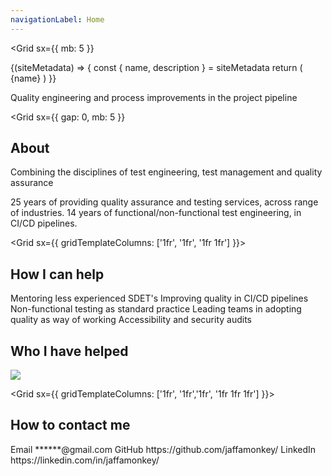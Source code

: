 ```yaml
---
navigationLabel: Home
---
```



<Grid
  sx={{
    mb: 5
  }}
>

<SiteMetaData>
  {(siteMetadata) => {
    const { name, description } = siteMetadata
    return (
      <Fragment>
        <Heading variant="styles.h1">{name}</Heading>
      </Fragment>
    )
  }}
</SiteMetaData>

<Alert variant="success">Quality engineering and process improvements in the project pipeline</Alert>

</Grid>

<Grid
  sx={{
    gap: 0,
    mb: 5
  }}
>

## About

<Message variant='secondary' mb={2}>
  Combining the disciplines of test engineering, test management and quality assurance
</Message>

<Text as="p" >25 years of providing quality assurance and testing services, across range of industries.</Text>
<Text as="p" >14 years of functional/non-functional test engineering, in CI/CD pipelines.</Text>

</Grid>

<Grid sx={{ gridTemplateColumns: ['1fr', '1fr', '1fr 1fr'] }}>  

<Box>

## How I can help

<Text as="p" >Mentoring less experienced SDET's</Text>
<Text as="p" >Improving quality in CI/CD pipelines</Text>
<Text as="p" >Non-functional testing as standard practice</Text>
<Text as="p" >Leading teams in adopting quality as way of working</Text>
<Text as="p" >Accessibility and security audits</Text>

</Box>

<Box>

## Who I have helped

<Image src="https://raw.githubusercontent.com/jaffamonkey/gatsby-theme-terminal/main/static/images/clients.png" />

</Box>

</Grid>

<Grid sx={{ gridTemplateColumns: ['1fr', '1fr','1fr', '1fr 1fr 1fr'] }}>  

## How to contact me

<Box>
<Heading variant="styles.h4" sx={{ mb: 0 }}>
  Email
</Heading>
<Link href="mailto:paullittlebury@gmail.com" variant="styles.a">
  ******@gmail.com
</Link>
</Box>
  <Box>
<Heading variant="styles.h4" sx={{ mb: 0 }}>
  GitHub
</Heading>
<Link href="https://github.com/PaulieScanlon/" variant="styles.a">
  https://github.com/jaffamonkey/
</Link>
</Box>
  <Box>
<Heading variant="styles.h4" sx={{ mb: 0 }}>
  LinkedIn
</Heading>
<Link href="https://www.linkedin.com/in/jaffamonkey/" variant="styles.a">
  https://linkedin.com/in/jaffamonkey/
</Link>
</Box>

</Grid>